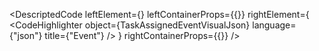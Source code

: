 
<DescriptedCode
  leftElement={<TaskAssignedEventDesc />}
  leftContainerProps={{}}
  rightElement={
    <CodeHighlighter
      object={TaskAssignedEventVisualJson}
      language={"json"}
      title={"Event"}
    />
  }
  rightContainerProps={{}}
/>
